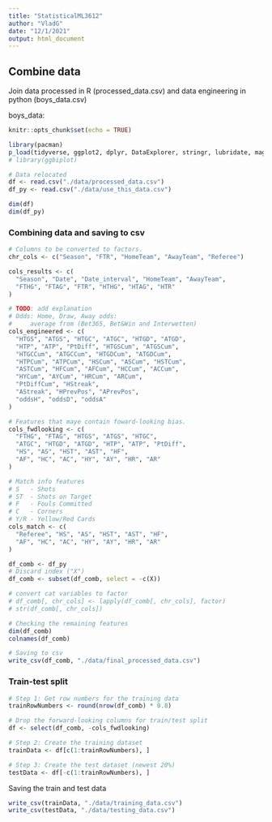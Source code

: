 ```yaml
---
title: "StatisticalML3612"
author: "VladG"
date: "12/1/2021"
output: html_document
---
```


## Combine data 
Join data processed in R (processed_data.csv) 
and data engineering in python (boys_data.csv) 

boys_data: 
```r
knitr::opts_chunk$set(echo = TRUE)
```
```r
library(pacman)
p_load(tidyverse, ggplot2, dplyr, DataExplorer, stringr, lubridate, magrittr)
# library(ggbiplot)

# Data relocated
df <- read.csv("./data/processed_data.csv")
df_py <- read.csv("./data/use_this_data.csv")

dim(df)
dim(df_py)
```

### Combining data and saving to csv
```r
# Columns to be converted to factors.
chr_cols <- c("Season", "FTR", "HomeTeam", "AwayTeam", "Referee")

cols_results <- c(
  "Season", "Date", "Date_interval", "HomeTeam", "AwayTeam",
  "FTHG", "FTAG", "FTR", "HTHG", "HTAG", "HTR"
)

# TODO: add explanation
# Odds: Home, Draw, Away odds:
#     average from (Bet365, Bet&Win and Interwetten)
cols_engineered <- c(
  "HTGS", "ATGS", "HTGC", "ATGC", "HTGD", "ATGD",
  "HTP", "ATP", "PtDiff", "HTGSCum", "ATGSCum",
  "HTGCCum", "ATGCCum", "HTGDCum", "ATGDCum",
  "HTPCum", "ATPCum", "HSCum", "ASCum", "HSTCum",
  "ASTCum", "HFCum", "AFCum", "HCCum", "ACCum",
  "HYCum", "AYCum", "HRCum", "ARCum",
  "PtDiffCum", "HStreak",
  "AStreak", "HPrevPos", "APrevPos",
  "oddsH", "oddsD", "oddsA"
)

# Features that maye contain foward-looking bias.
cols_fwdlooking <- c(
  "FTHG", "FTAG", "HTGS", "ATGS", "HTGC",
  "ATGC", "HTGD", "ATGD", "HTP", "ATP", "PtDiff",
  "HS", "AS", "HST", "AST", "HF",
  "AF", "HC", "AC", "HY", "AY", "HR", "AR"
)

# Match info features
# S   - Shots
# ST  - Shots on Target
# F   - Fouls Committed
# C   - Corners
# Y/R - Yellow/Red Cards
cols_match <- c(
  "Referee", "HS", "AS", "HST", "AST", "HF",
  "AF", "HC", "AC", "HY", "AY", "HR", "AR"
)

df_comb <- df_py
# Discard index ("X")
df_comb <- subset(df_comb, select = -c(X))

# convert cat variables to factor
# df_comb[, chr_cols] <- lapply(df_comb[, chr_cols], factor)
# str(df_comb[, chr_cols])

# Checking the remaining features
dim(df_comb)
colnames(df_comb)

# Saving to csv
write_csv(df_comb, "./data/final_processed_data.csv")
```

### Train-test split
```r
# Step 1: Get row numbers for the training data
trainRowNumbers <- round(nrow(df_comb) * 0.8)

# Drop the forward-looking columns for train/test split
df <- select(df_comb, -cols_fwdlooking)

# Step 2: Create the training dataset
trainData <- df[c(1:trainRowNumbers), ]

# Step 3: Create the test dataset (newest 20%)
testData <- df[-c(1:trainRowNumbers), ]
```

Saving the train and test data
```r
write_csv(trainData, "./data/training_data.csv")
write_csv(testData, "./data/testing_data.csv")
```